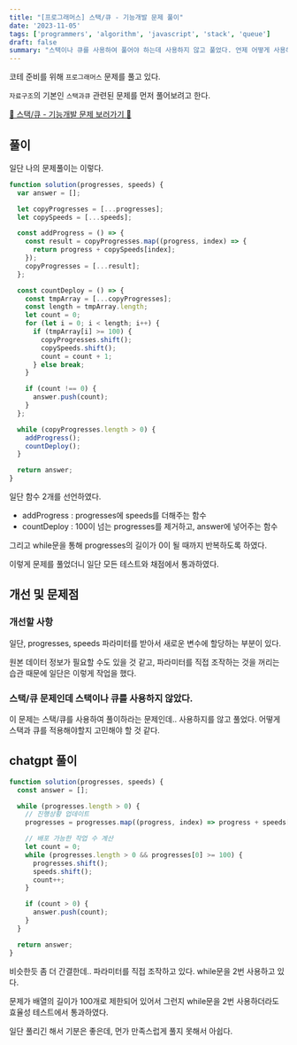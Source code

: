 ```yaml
---
title: "[프로그래머스] 스택/큐 - 기능개발 문제 풀이"
date: '2023-11-05'
tags: ['programmers', 'algorithm', 'javascript', 'stack', 'queue']
draft: false
summary: "스택이나 큐를 사용하여 풀어야 하는데 사용하지 않고 풀었다. 언제 어떻게 사용해야 하는걸까.."
---
```


코테 준비를 위해 `프로그래머스` 문제를 풀고 있다.

`자료구조`의 기본인 `스택과큐` 관련된 문제를 먼저 풀어보려고 한다.

[📌 스택/큐 - 기능개발 문제 보러가기 📌](https://school.programmers.co.kr/learn/courses/30/lessons/42586)

## 풀이

일단 나의 문제풀이는 이렇다.

```js
function solution(progresses, speeds) {
  var answer = [];

  let copyProgresses = [...progresses];
  let copySpeeds = [...speeds];

  const addProgress = () => {
    const result = copyProgresses.map((progress, index) => {
      return progress + copySpeeds[index];
    });
    copyProgresses = [...result];
  };

  const countDeploy = () => {
    const tmpArray = [...copyProgresses];
    const length = tmpArray.length;
    let count = 0;
    for (let i = 0; i < length; i++) {
      if (tmpArray[i] >= 100) {
        copyProgresses.shift();
        copySpeeds.shift();
        count = count + 1;
      } else break;
    }

    if (count !== 0) {
      answer.push(count);
    }
  };

  while (copyProgresses.length > 0) {
    addProgress();
    countDeploy();
  }

  return answer;
}
```

일단 함수 2개를 선언하였다.

- addProgress : progresses에 speeds를 더해주는 함수
- countDeploy : 100이 넘는 progresses를 제거하고, answer에 넣어주는 함수

그리고 while문을 통해 progresses의 길이가 0이 될 때까지 반복하도록 하였다.

이렇게 문제를 풀었더니 일단 모든 테스트와 채점에서 통과하였다.

## 개선 및 문제점

### 개선할 사항

일단, progresses, speeds 파라미터를 받아서 새로운 변수에 할당하는 부분이 있다.

원본 데이터 정보가 필요할 수도 있을 것 같고, 파라미터를 직접 조작하는 것을 꺼리는 습관 때문에 일단은 이렇게 작업을 했다.

### 스택/큐 문제인데 스택이나 큐를 사용하지 않았다.

이 문제는 스택/큐를 사용하여 풀이하라는 문제인데.. 사용하지를 않고 풀었다.
어떻게 스택과 큐를 적용해야할지 고민해야 할 것 같다.

## chatgpt 풀이

```js
function solution(progresses, speeds) {
  const answer = [];

  while (progresses.length > 0) {
    // 진행상황 업데이트
    progresses = progresses.map((progress, index) => progress + speeds[index]);

    // 배포 가능한 작업 수 계산
    let count = 0;
    while (progresses.length > 0 && progresses[0] >= 100) {
      progresses.shift();
      speeds.shift();
      count++;
    }

    if (count > 0) {
      answer.push(count);
    }
  }

  return answer;
}
```

비슷한듯 좀 더 간결한데.. 파라미터를 직접 조작하고 있다. while문을 2번 사용하고 있다.

문제가 배열의 길이가 100개로 제한되어 있어서 그런지 while문을 2번 사용하더라도 효율성 테스트에서 통과하였다.

일단 풀리긴 해서 기분은 좋은데, 먼가 만족스럽게 풀지 못해서 아쉽다.
